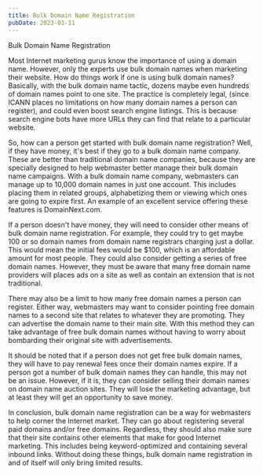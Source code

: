 ```yaml
---
title: Bulk Domain Name Registration
pubDate: 2023-01-11
---
```


Bulk Domain Name Registration

Most Internet marketing gurus know the importance of using a domain name.  However, only the experts use bulk domain names when marketing their website.  How do things work if one is using bulk domain names?  Basically, with the bulk domain name tactic, dozens maybe even hundreds of domain names point to one site.  The practice is completely legal, (since ICANN places no limitations on how many domain names a person can register), and could even boost search engine listings.  This is because search engine bots have more URLs they can find that relate to a particular website.  

So, how can a person get started with bulk domain name registration?  Well, if they have money, it's best if they go to a bulk domain name company.  These are better than traditional domain name companies, because they are specially designed to help webmaster better manage their bulk domain name campaigns.  With a bulk domain name company, webmasters can manage up to 10,000 domain names in just one account.  This includes placing them in related groups, alphabetizing them or viewing which ones are going to expire first.  An example of an excellent service offering these features is DomainNext.com.  

If a person doesn't have money, they will need to consider other means of bulk domain name registration.  For example, they could try to get maybe 100 or so domain names from domain name registrars charging just a dollar.  This would mean the initial fees would be $100, which is an affordable amount for most people.  They could also consider getting a series of free domain names.  However, they must be aware that many free domain name providers will places ads on a site as well as contain an extension that is not traditional.

There may also be a limit to how many free domain names a person can register.  Either way, webmasters may want to consider pointing free domain names to a second site that relates to whatever they are promoting.  They can advertise the domain name to their main site.  With this method they can take advantage of free bulk domain names without having to worry about bombarding their original site with advertisements. 

It should be noted that if a person does not get free bulk domain names, they will have to pay renewal fees once their domain names expire.  If a person got a number of bulk domain names they can handle, this may not be an issue.  However, if it is, they can consider selling their domain names on domain name auction sites.  They will lose the marketing advantage, but at least they will get an opportunity to save money. 

In conclusion, bulk domain name registration can be a way for webmasters to help corner the Internet market.  They can go about registering several paid domains and/or free domains.  Regardless, they should also make sure that their site contains other elements that make for good Internet marketing.  This includes being keyword-optimized and containing several inbound links.  Without doing these things, bulk domain name registration in and of itself will only bring limited results.